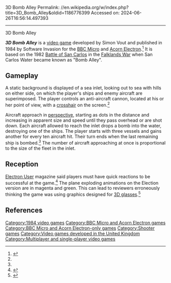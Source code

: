 3D Bomb Alley
Permalink: //en.wikipedia.org/w/index.php?title=3D_Bomb_Alley&oldid=1186776399
Accessed on: 2024-06-26T16:56:14.497393



------
3D Bomb Alley
{{Short description|1984 video game}}
{{more citations needed|date=October 2017}}

{{Infobox video game
| title = 3D Bomb Alley
| image = 3D Bomb Alley Coverart.png
| caption = 
| developer = 
| publisher = Software Invasion
| designer = Simon Vout
| series = 
| engine = 
| released = 1984
| genre = Shooter
| modes = [[Single player]], [[Multiplayer video game|multiplayer]]
| platforms = [[BBC Micro]], [[Acorn Electron]]
}}

'''''3D Bomb Alley''''' is a [[video game]] developed by  Simon Vout and published in 1984 by Software Invasion for the [[BBC Micro]] and [[Acorn Electron]].<ref>{{Cite web |title=3D Bomb Alley - Software - Game - Computing History |url=https://www.computinghistory.org.uk/det/4428/3D-Bomb-Alley/ |access-date=2023-04-20 |website=www.computinghistory.org.uk}}</ref> It is based on the 1982 [[Battle of San Carlos (1982)|Battle of San Carlos]] in the [[Falklands War]] when San Carlos Water became known as "Bomb Alley".

==Gameplay==
A static background is displayed of a sea inlet, looking out to sea with hills on either side, on which the player's ships and enemy aircraft are superimposed.  The player controls an anti-aircraft cannon, located at his or her point of view, with a [[Reticle|crosshair]] on the screen.<ref name=":0" />

Aircraft approach in [[perspective (visual)|perspective]], starting as dots in the distance and increasing in apparent size and speed until they pass overhead or are shot down.  Each aircraft allowed to reach the inlet drops a bomb into the water, destroying one of the ships.  The player starts with three vessels and gains another for every ten aircraft hit.  Their turn ends when the last remaining ship is bombed.<ref name="tmu-review"/>  The number of aircraft approaching at once is proportional to the size of the fleet in the inlet.

== Reception ==
[[Electron User]] magazine said players must have quick reactions to be successful at the game.<ref>{{Cite web |title=3D Bomb Alley - Acorn Electron World DVD |url=http://www.acornelectron.co.uk/info/electron/sinvasion/3d-Bomb-Alley.html |access-date=2023-04-20 |website=www.acornelectron.co.uk}}</ref> The plane exploding animations on the Election version are in magenta and green. This can lead to reviewers erroneously thinking the game was using graphics designed for [[Anaglyph 3D|3D glasses]].<ref name=":0">{{Citation |title=ACORN ELECTRON - FIVE GAMES FIVE MINUTES #52 |url=https://www.youtube.com/watch?v=pmmjfHNARsE |access-date=2023-04-20 |language=en}}</ref>

==References==
{{Reflist|refs=
<ref name="tmu-review">{{cite journal
 |date=January 1984
 | title = Software Scene
 | journal = [[The Micro User]]
 | volume = 1
 | issue = 11
 | page = 52
 | publisher = Database Publications
 | location = Stockport, UK
}}</ref>

}}

{{DEFAULTSORT:3d Bomb Alley}}
[[Category:1984 video games]]
[[Category:BBC Micro and Acorn Electron games]]
[[Category:BBC Micro and Acorn Electron-only games]]
[[Category:Shooter games]]
[[Category:Video games developed in the United Kingdom]]
[[Category:Multiplayer and single-player video games]]


{{gallery-shooter-videogame-stub}}
